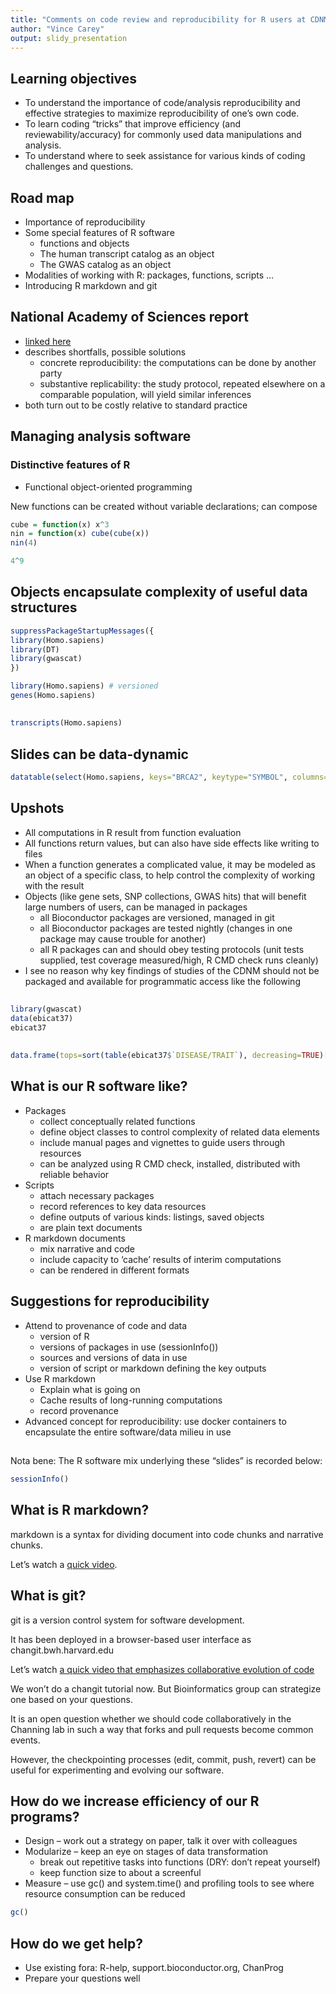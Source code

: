 ```yaml
---
title: "Comments on code review and reproducibility for R users at CDNM"
author: "Vince Carey"
output: slidy_presentation
---
```



## Learning objectives

- To understand the importance of code/analysis reproducibility and effective strategies to maximize reproducibility of one's own code.
- To learn coding "tricks" that improve efficiency (and reviewability/accuracy) for commonly used data manipulations and analysis. 
- To understand where to seek assistance for various kinds of coding challenges and questions.

## Road map

- Importance of reproducibility
- Some special features of R software
    - functions and objects
    - The human transcript catalog as an object
    - The GWAS catalog as an object
- Modalities of working with R: packages, functions, scripts ...
- Introducing R markdown and git

## National Academy of Sciences report

- [linked here](https://errorstatistics.files.wordpress.com/2016/02/conceptualizing-measuring-and-studying-reproducibility.pdf)
- describes shortfalls, possible solutions
    - concrete reproducibility: the computations can be done by another party
    - substantive replicability: the study protocol, repeated elsewhere on a comparable population, will yield similar inferences
- both turn out to be costly relative to standard practice

## Managing analysis software

### Distinctive features of R

- Functional object-oriented programming

New functions can be created without variable declarations; can compose


```r
cube = function(x) x^3
nin = function(x) cube(cube(x))
nin(4)
```

```r
4^9
```



## Objects encapsulate complexity of useful data structures


```r
suppressPackageStartupMessages({
library(Homo.sapiens)
library(DT)
library(gwascat)
})
```
```r
library(Homo.sapiens) # versioned
genes(Homo.sapiens)
```
##

```r
transcripts(Homo.sapiens)
```

## Slides can be data-dynamic

```r
datatable(select(Homo.sapiens, keys="BRCA2", keytype="SYMBOL", columns="GO"))
```


## Upshots

- All computations in R result from function evaluation
- All functions return values, but can also have side effects like writing to files
- When a function generates a complicated value, it may be modeled as an object of a specific class, to help control the complexity of working with the result
- Objects (like gene sets, SNP collections, GWAS hits) that will benefit large numbers of users, can be managed in packages
    - all Bioconductor packages are versioned, managed in git
    - all Bioconductor packages are tested nightly (changes in one package may cause trouble for another)
    - all R packages can and should obey testing protocols (unit tests supplied, test coverage measured/high, R CMD check runs cleanly)
- I see no reason why key findings of studies of the CDNM should not be packaged and available for programmatic access like the following

##

```r
library(gwascat)
data(ebicat37)
ebicat37
```

##

```r
data.frame(tops=sort(table(ebicat37$`DISEASE/TRAIT`), decreasing=TRUE)[1:10])
```


## What is our R software like?

- Packages 
    - collect conceptually related functions
    - define object classes to control complexity of related data elements
    - include manual pages and vignettes to guide users through resources
    - can be analyzed using R CMD check, installed, distributed with reliable behavior
- Scripts
    - attach necessary packages
    - record references to key data resources
    - define outputs of various kinds: listings, saved objects
    - are plain text documents
- R markdown documents
    - mix narrative and code
    - include capacity to 'cache' results of interim computations
    - can be rendered in different formats
    
## Suggestions for reproducibility

- Attend to provenance of code and data
    - version of R
    - versions of packages in use (sessionInfo())
    - sources and versions of data in use
    - version of script or markdown defining the key outputs
- Use R markdown
    - Explain what is going on
    - Cache results of long-running computations
    - record provenance
- Advanced concept for reproducibility: use docker containers to encapsulate the entire software/data milieu in use

##

Nota bene: The R software mix underlying these "slides" is recorded below:


```r
sessionInfo()
```


## What is R markdown?

markdown is a syntax for dividing document into code chunks and
narrative chunks.

Let's watch a [quick video](http://rmarkdown.rstudio.com/lesson-1.html).

## What is git?

git is a version control system for software development.

It has been deployed in a browser-based user interface as changit.bwh.harvard.edu

Let's watch [a quick video that emphasizes collaborative evolution of code](https://www.youtube.com/watch?v=w3jLJU7DT5E)

We won't do a changit tutorial now.  But Bioinformatics group
can strategize one based on your questions.

It is an open question whether we should code collaboratively in
the Channing lab in such a way that forks and pull requests become
common events.

However, the checkpointing processes (edit, commit, push, revert)
can be useful for experimenting and evolving our software.

## How do we increase efficiency of our R programs?

- Design -- work out a strategy on paper, talk it over with colleagues
- Modularize -- keep an eye on stages of data transformation
    - break out repetitive tasks into functions (DRY: don't repeat yourself)
    - keep function size to about a screenful
- Measure -- use gc() and system.time() and profiling tools to see where resource consumption can be reduced


```r
gc()
```


## How do we get help?

- Use existing fora: R-help, support.bioconductor.org, ChanProg
- Prepare your questions well


